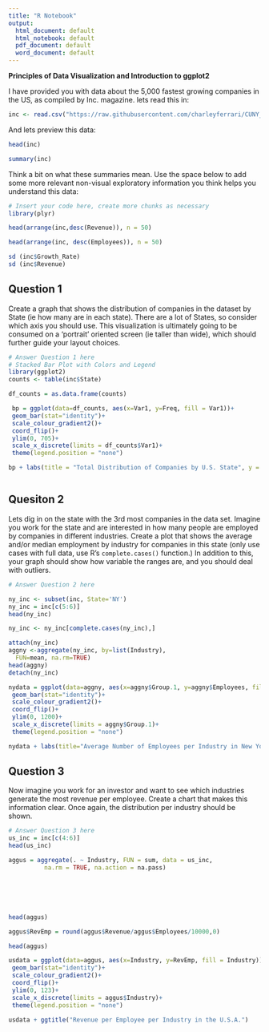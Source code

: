 ---
title: "R Notebook"
output:
  html_document: default
  html_notebook: default
  pdf_document: default
  word_document: default
---

**Principles of Data Visualization and Introduction to ggplot2**

I have provided you with data about the 5,000 fastest growing companies in the US, as compiled by Inc. magazine. lets read this in:

```{r}

inc <- read.csv("https://raw.githubusercontent.com/charleyferrari/CUNY_DATA_608/master/module1/Data/inc5000_data.csv", header= TRUE)

```

And lets preview this data:

```{r}

head(inc)

```
```{r}

summary(inc)

```

Think a bit on what these summaries mean. Use the space below to add some more relevant non-visual exploratory information you think helps you understand this data:

```{r}

# Insert your code here, create more chunks as necessary
library(plyr)

head(arrange(inc,desc(Revenue)), n = 50)

head(arrange(inc, desc(Employees)), n = 50)

sd (inc$Growth_Rate)
sd (inc$Revenue)


```

## Question 1

Create a graph that shows the distribution of companies in the dataset by State (ie how many are in each state). There are a lot of States, so consider which axis you should use. This visualization is ultimately going to be consumed on a 'portrait' oriented screen (ie taller than wide), which should further guide your layout choices.

```{r message=FALSE}

# Answer Question 1 here
# Stacked Bar Plot with Colors and Legend
library(ggplot2)
counts <- table(inc$State)

df_counts = as.data.frame(counts)

 bp = ggplot(data=df_counts, aes(x=Var1, y=Freq, fill = Var1))+
 geom_bar(stat="identity")+ 
 scale_colour_gradient2()+
 coord_flip()+
 ylim(0, 705)+
 scale_x_discrete(limits = df_counts$Var1)+
 theme(legend.position = "none")

bp + labs(title = "Total Distribution of Companies by U.S. State", y = "Companies in top 500", x = "States")



```

## Quesiton 2

Lets dig in on the state with the 3rd most companies in the data set. Imagine you work for the state and are interested in how many people are employed by companies in different industries. Create a plot that shows the average and/or median employment by industry for companies in this state (only use cases with full data, use R's `complete.cases()` function.) In addition to this, your graph should show how variable the ranges are, and you should deal with outliers.

```{r}

# Answer Question 2 here

ny_inc <- subset(inc, State='NY')
ny_inc = inc[c(5:6)]
head(ny_inc)

ny_inc <- ny_inc[complete.cases(ny_inc),]

attach(ny_inc)
aggny <-aggregate(ny_inc, by=list(Industry), 
  FUN=mean, na.rm=TRUE)
head(aggny)
detach(ny_inc)

nydata = ggplot(data=aggny, aes(x=aggny$Group.1, y=aggny$Employees, fill = aggny$Group.1))+
 geom_bar(stat="identity")+
 scale_colour_gradient2()+
 coord_flip()+
 ylim(0, 1200)+
 scale_x_discrete(limits = aggny$Group.1)+
 theme(legend.position = "none")

nydata + labs(title="Average Number of Employees per Industry in New York", y="Employees", x="Industry")

```

## Question 3

Now imagine you work for an investor and want to see which industries generate the most revenue per employee. Create a chart that makes this information clear. Once again, the distribution per industry should be shown.

```{r}

# Answer Question 3 here
us_inc = inc[c(4:6)]
head(us_inc)

aggus = aggregate(. ~ Industry, FUN = sum, data = us_inc, 
          na.rm = TRUE, na.action = na.pass)






head(aggus)

aggus$RevEmp = round(aggus$Revenue/aggus$Employees/10000,0)

head(aggus)

usdata = ggplot(data=aggus, aes(x=Industry, y=RevEmp, fill = Industry))+
 geom_bar(stat="identity")+
 scale_colour_gradient2()+
 coord_flip()+
 ylim(0, 123)+
 scale_x_discrete(limits = aggus$Industry)+
 theme(legend.position = "none")

usdata + ggtitle("Revenue per Employee per Industry in the U.S.A.")




```


